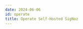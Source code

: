 ```yaml
---
date: 2024-06-06
id: operate
title: Operate Self-Hosted SigNoz
---
```


<DocCardContainer>

<DocCard
    title="📄️ Configuration"
    description="Learn how to configure SigNoz"
    href="/docs/operate/configuration/"
/>

<DocCard
    title="📄️ Docker Standalone"
    description="Learn how to operate SigNoz on Docker Standalone"
    href="/docs/operate/docker-standalone/"
/>

<DocCard
    title="📄️ Docker Swarm"
    description="Learn how to operate SigNoz on Docker Swarm"
    href="/docs/operate/docker-swarm/"
/>

<DocCard
    title="📄️ Kubernetes"
    description="Learn how to operate SigNoz on Kubernetes"
    href="/docs/operate/kubernetes/"
/>

<DocCard
    title="📄️ Migration Guide"
    description="11 Items"
    href="/docs/operate/migration/"
/>

<DocCard
    title="📄️ ClickHouse"
    description="4 Items"
    href="/docs/operate/clickhouse/"
/>

<DocCard
    title="📄️ Query Service"
    description="2 Items"
    href="/docs/operate/query-service/"
/>

<DocCard
    title="📄️ Feature Flags"
    description="Learn how to use feature flags in SigNoz"
    href="/docs/operate/feature-flags/"
/>

<DocCard
    title="📄️ Best Practices for Production"
    description="Learn to use SigNoz's best practices for production use cases"
    href="/docs/production-readiness/"
/>

</DocCardContainer>
